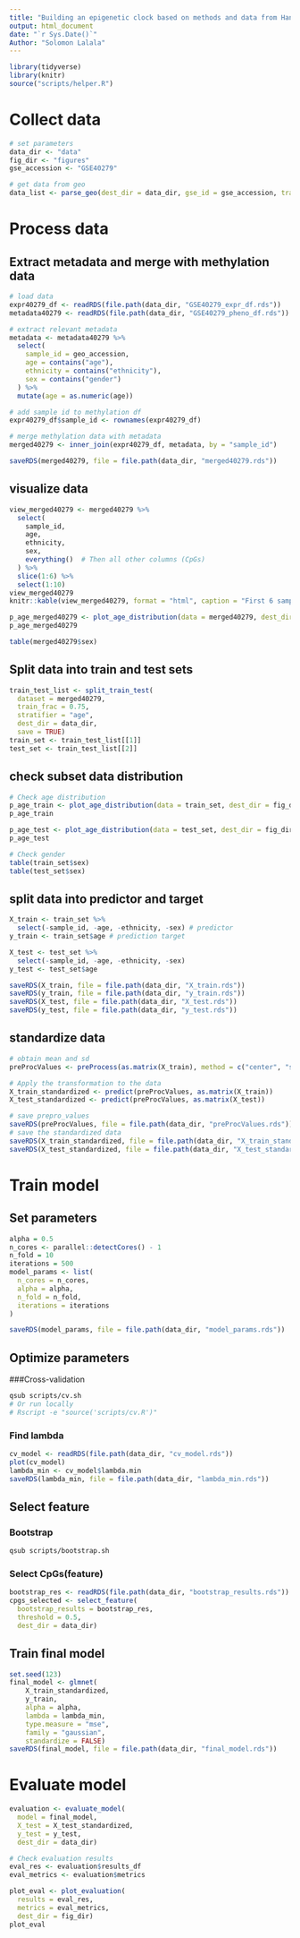 ```yaml
---
title: "Building an epigenetic clock based on methods and data from Hannum et al"
output: html_document
date: "`r Sys.Date()`"
Author: "Solomon Lalala"
---
```


```r
library(tidyverse)
library(knitr)
source("scripts/helper.R")
```

# Collect data
```r
# set parameters
data_dir <- "data"
fig_dir <- "figures"
gse_accession <- "GSE40279"

# get data from geo
data_list <- parse_geo(dest_dir = data_dir, gse_id = gse_accession, transpose = TRUE, save = TRUE)
```

# Process data
## Extract metadata and merge with methylation data
```r
# load data
expr40279_df <- readRDS(file.path(data_dir, "GSE40279_expr_df.rds"))
metadata40279 <- readRDS(file.path(data_dir, "GSE40279_pheno_df.rds"))

# extract relevant metadata
metadata <- metadata40279 %>%
  select(
    sample_id = geo_accession,
    age = contains("age"),
    ethnicity = contains("ethnicity"),
    sex = contains("gender")
  ) %>%
  mutate(age = as.numeric(age))

# add sample id to methylation df
expr40279_df$sample_id <- rownames(expr40279_df)

# merge methylation data with metadata
merged40279 <- inner_join(expr40279_df, metadata, by = "sample_id")

saveRDS(merged40279, file = file.path(data_dir, "merged40279.rds"))
```

## visualize data
```r
view_merged40279 <- merged40279 %>%
  select(
    sample_id,
    age,
    ethnicity,
    sex,
    everything()  # Then all other columns (CpGs)
  ) %>%
  slice(1:6) %>%
  select(1:10)
view_merged40279
knitr::kable(view_merged40279, format = "html", caption = "First 6 samples of merged data")
```


```r
p_age_merged40279 <- plot_age_distribution(data = merged40279, dest_dir = fig_dir, save = TRUE)
p_age_merged40279
```


```r
table(merged40279$sex)
```

## Split data into train and test sets
```r
train_test_list <- split_train_test(
  dataset = merged40279, 
  train_frac = 0.75, 
  stratifier = "age", 
  dest_dir = data_dir, 
  save = TRUE)
train_set <- train_test_list[[1]]
test_set <- train_test_list[[2]]
```

## check subset data distribution
```r
# Check age distribution
p_age_train <- plot_age_distribution(data = train_set, dest_dir = fig_dir, save = TRUE)
p_age_train
```


```r
p_age_test <- plot_age_distribution(data = test_set, dest_dir = fig_dir, save = TRUE)
p_age_test
```


```r
# Check gender
table(train_set$sex)
table(test_set$sex)
```

## split data into predictor and target
```r
X_train <- train_set %>%
  select(-sample_id, -age, -ethnicity, -sex) # predictor
y_train <- train_set$age # prediction target

X_test <- test_set %>%
  select(-sample_id, -age, -ethnicity, -sex)
y_test <- test_set$age

saveRDS(X_train, file = file.path(data_dir, "X_train.rds"))
saveRDS(y_train, file = file.path(data_dir, "y_train.rds"))
saveRDS(X_test, file = file.path(data_dir, "X_test.rds"))
saveRDS(y_test, file = file.path(data_dir, "y_test.rds"))
```

## standardize data
```r
# obtain mean and sd
preProcValues <- preProcess(as.matrix(X_train), method = c("center", "scale"))

# Apply the transformation to the data
X_train_standardized <- predict(preProcValues, as.matrix(X_train))
X_test_standardized <- predict(preProcValues, as.matrix(X_test))

# save prepro_values
saveRDS(preProcValues, file = file.path(data_dir, "preProcValues.rds"))
# save the standardized data
saveRDS(X_train_standardized, file = file.path(data_dir, "X_train_standardized.rds"))
saveRDS(X_test_standardized, file = file.path(data_dir, "X_test_standardized.rds"))
```


# Train model
## Set parameters
```r
alpha = 0.5
n_cores <- parallel::detectCores() - 1
n_fold = 10
iterations = 500
model_params <- list(
  n_cores = n_cores,
  alpha = alpha,
  n_fold = n_fold,
  iterations = iterations
)

saveRDS(model_params, file = file.path(data_dir, "model_params.rds"))
```

## Optimize parameters
###Cross-validation
```bash
qsub scripts/cv.sh
# Or run locally
# Rscript -e "source('scripts/cv.R')"
```

### Find lambda
```r
cv_model <- readRDS(file.path(data_dir, "cv_model.rds"))
plot(cv_model)
lambda_min <- cv_model$lambda.min
saveRDS(lambda_min, file = file.path(data_dir, "lambda_min.rds"))
```

## Select feature
### Bootstrap
```bash
qsub scripts/bootstrap.sh
```

### Select CpGs(feature) 
```r
bootstrap_res <- readRDS(file.path(data_dir, "bootstrap_results.rds"))
cpgs_selected <- select_feature(
  bootstrap_results = bootstrap_res, 
  threshold = 0.5,
  dest_dir = data_dir)
```

## Train final model
```r
set.seed(123)
final_model <- glmnet(
    X_train_standardized, 
    y_train, 
    alpha = alpha, 
    lambda = lambda_min, 
    type.measure = "mse",
    family = "gaussian",
    standardize = FALSE)
saveRDS(final_model, file = file.path(data_dir, "final_model.rds"))
```

# Evaluate model
```r
evaluation <- evaluate_model(
  model = final_model, 
  X_test = X_test_standardized, 
  y_test = y_test, 
  dest_dir = data_dir)
```

```r
# Check evaluation results
eval_res <- evaluation$results_df
eval_metrics <- evaluation$metrics
```

```r
plot_eval <- plot_evaluation(
  results = eval_res, 
  metrics = eval_metrics, 
  dest_dir = fig_dir)
plot_eval
```












